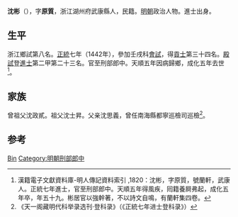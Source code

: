 {{Otheruses|other=名为沈彬的其他人物|沈彬}}

'''沈彬'''（{{bd|1411年||1469年}}），字'''原質'''，浙江湖州府武康縣人，民籍。[[明朝|明朝]]政治人物。進士出身。

== 生平 ==
浙江鄉試第八名。[[正统_(年号)|正統]]七年（1442年），參加壬戌科[[會試|會試]]，得[[貢士|貢士]]第三十四名。[[殿試|殿試]]登[[進士|進士]]第二甲第二十三名。官至刑部郎中。天順五年因病歸鄉，成化五年去世<ref>漢籍電子文獻資料庫-明人傳記資料索引 ,1820：沈彬，字原質，號蘭軒，武康人。正統七年進士，官至刑部郎中。天順五年得風疾，囘籍養屙弗起，成化五年卒，年五十九。彬居官以強幹著，不以詩文自鳴，有蘭軒集四卷。</ref>。

== 家族 ==
曾祖父沈政貳。祖父沈士昇。父亲沈思義，曾任南海縣都寧巡檢司巡檢<ref>《天一阁藏明代科举录选刊·登科录》（《正統七年进士登科录》）</ref>。

== 参考 ==
{{reflist}}

{{正統七年壬戌科殿試金榜}}

{{Authority control}}

{{DEFAULTSORT:Shen沈}}
[[Category:沈姓|Bin]]
[[Category:明朝刑部郎中|Category:明朝刑部郎中]]


{{明朝人物小作品}}